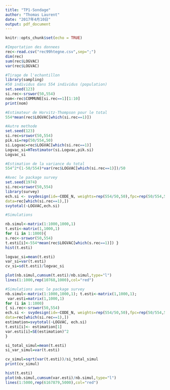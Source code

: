 ```yaml
---
title: "TP1-Sondage"
author: "Thomas Laurent"
date: "2017年4月10日"
output: pdf_document
---
```


```r
knitr::opts_chunk$set(echo = TRUE)
```

```r
#Importation des donnees
rec<-read.csv("rec99htegne.csv",sep=";")
dim(rec)
sum(rec$LOGVAC)
var(rec$LOGVAC)

#Tirage de l'echantillon
library(sampling)
#50 individus dans 554 individus (population)
set.seed(123)
si.rec<-srswor(50,554)
nom<-rec$COMMUNE[si.rec==1][1:10]
print(nom)

#Estimateur de Horvitz-Thompson pour le total
554*mean(rec$LOGVAC[which(si.rec==1)])

#Autre methode
set.seed(123)
si.rec=srswor(50,554)
pik.si=rep(50/554,50)
si.Logvac=rec$LOGVAC[which(si.rec==1)]
Logvac_si=HTestimator(si.Logvac,pik.si)
Logvac_si

#Estimation de la variance du total
554^2*(1-50/554)*var(rec$LOGVAC[which(si.rec==1)])/50

#Avec le package survey
set.seed(1974)
si.rec=srswor(50,554)
library(survey)
ech.si <- svydesign(id=~CODE_N, weights=rep(554/50,50),fpc=rep(50/554,50),
data=rec[which(si.rec==1),])
svytotal(~LOGVAC,ech.si)

#Simulations

nb.simul<-matrix(1:1000,1000,1)
t.esti<-matrix(1,1000,1)
for (i in 1:1000){
s.rec<-srswor(50,554)
t.esti[i]<-554*mean(rec$LOGVAC[which(s.rec==1)]) }
hist(t.esti)

logvac_si=mean(t.esti)
var_si=var(t.esti)
cv_si=sd(t.esti)/logvac_si

plot(nb.simul,cumsum(t.esti)/nb.simul,type="l")
lines(1:1000,rep(10768,1000),col="red")

#Simulations avec le package survey
nb.simul<-matrix(1:1000,1000,1); t.esti<-matrix(1,1000,1);
 var.esti=matrix(1,1000,1)
for (i in 1:1000)
{ si.rec<-srswor(50,554)
ech.si <- svydesign(id=~CODE_N, weights=rep(554/50,50),fpc=rep(50/554,50),
data=rec[which(si.rec==1),])
estimation=svytotal(~LOGVAC, ech.si)
t.esti[i]<- estimation[1]
var.esti[i]=SE(estimation)^2
}

si_total_simul=mean(t.esti)
si_var_simul=var(t.esti)

cv_simul=sqrt(var(t.esti))/si_total_simul
print(cv_simul)

hist(t.esti)
plot(nb.simul,cumsum(var.esti)/nb.simul,type="l")
lines(1:5000,rep(6167879,5000),col="red")
```

